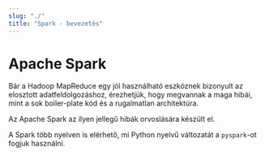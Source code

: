 ```yaml
---
slug: "./"
title: "Spark - bevezetés"
---
```


# Apache Spark

Bár a Hadoop MapReduce egy jól használható eszköznek bizonyult az elosztott adatfeldolgozáshoz, érezhetjük, hogy
megvannak a maga hibái, mint a sok boiler-plate kód és a rugalmatlan architektúra.

Az Apache Spark az ilyen jellegű hibák orvoslására készült el. 

A Spark több nyelven is elérhető, mi Python nyelvű változatát a `pyspark`-ot fogjuk használni.
